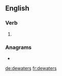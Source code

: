 ==English==

===Verb===
{{head|en|verb form}}

# {{en-third-person singular of|dewater}}

===Anagrams===
* {{l|en|tarweeds}}

[[de:dewaters]]
[[fr:dewaters]]